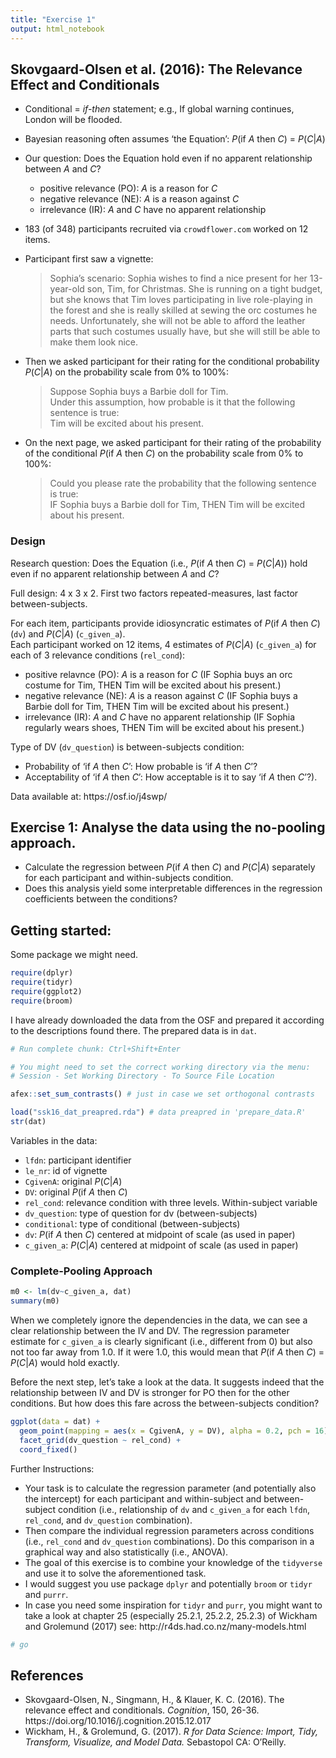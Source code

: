 ```yaml
---
title: "Exercise 1"
output: html_notebook
---
```


## Skovgaard-Olsen et al. (2016): The Relevance Effect and Conditionals

- Conditional = *if-then* statement; e.g., If global warning continues, London will be flooded.
- Bayesian reasoning often assumes 'the Equation': *P*(if *A* then *C*) = *P*(*C*|*A*)
- Our question: Does the Equation hold even if no apparent relationship between *A* and *C*? 
  - positive relevance (PO): *A* is a reason for *C* 
  - negative relevance (NE): *A* is a reason against *C* 
  - irrelevance (IR): *A* and *C* have no apparent relationship 

- 183 (of 348) participants recruited via `crowdflower.com` worked on 12 items.

- Participant first saw a vignette:
  
  > Sophia's scenario: Sophia wishes to find a nice present for her 13-year-old son, Tim, for Christmas. She is running on a tight budget, but she knows that Tim loves participating in live role-playing in the forest and she is really skilled at sewing the orc costumes he needs. Unfortunately, she will not be able to afford the leather parts that such costumes usually have, but she will still be able to make them look nice.

- Then we asked participant for their rating for the conditional probability *P*(*C*|*A*) on the probability scale from 0% to 100%:

  > Suppose Sophia buys a Barbie doll for Tim.   
  > Under this assumption, how probable is it that the following sentence is true:   
  > Tim will be excited about his present.

- On the next page, we asked participant for their rating of the probability of the conditional *P*(if *A* then *C*) on the probability scale from 0% to 100%:

  > Could you please rate the probability that the following sentence is true:   
  > IF Sophia buys a Barbie doll for Tim, THEN Tim will be excited about his present.

### Design

Research question: Does the Equation (i.e., *P*(if *A* then *C*) = *P*(*C*|*A*)) hold even if no apparent relationship between *A* and *C*? 

Full design: 4 x 3 x 2. First two factors repeated-measures, last factor between-subjects.

For each item, participants provide idiosyncratic estimates of *P*(if *A* then *C*) (`dv`) and *P*(*C*|*A*) (`c_given_a`).  
Each participant worked on 12 items, 4 estimates of *P*(*C*|*A*) (`c_given_a`) for each of 3 relevance conditions (`rel_cond`):

- positive relavnce (PO): *A* is a reason for *C* (IF Sophia buys an orc costume for Tim, THEN Tim will be excited about his present.)
- negative relevance (NE): *A* is a reason against *C* (IF Sophia buys a Barbie doll for Tim, THEN Tim will be excited about his present.) 
- irrelevance (IR): *A* and *C* have no apparent relationship (IF Sophia regularly wears shoes, THEN Tim will be excited about his present.)

Type of DV (`dv_question`) is between-subjects condition: 

- Probability of 'if *A* then *C*': How probable is 'if *A* then *C*'?
- Acceptability of 'if *A* then *C*': How acceptable is it to say 'if *A* then *C*'?).
  
Data available at: https://osf.io/j4swp/

## Exercise 1: Analyse the data using the no-pooling approach.
- Calculate the regression between *P*(if *A* then *C*) and *P*(*C*|*A*) separately for each participant and within-subjects condition.
- Does this analysis yield some interpretable differences in the regression coefficients between the conditions?

## Getting started:

Some package we might need.
```r
require(dplyr)
require(tidyr)
require(ggplot2)
require(broom)

```

I have already downloaded the data from the OSF and prepared it according to the descriptions found there. The prepared data is in `dat`.

```r
# Run complete chunk: Ctrl+Shift+Enter

# You might need to set the correct working directory via the menu: 
# Session - Set Working Directory - To Source File Location

afex::set_sum_contrasts() # just in case we set orthogonal contrasts

load("ssk16_dat_preapred.rda") # data preapred in 'prepare_data.R'
str(dat)

```

Variables in the data:

- `lfdn`: participant identifier
- `le_nr`: id of vignette
- `CgivenA`: original *P*(*C*|*A*)
- `DV`: original *P*(if *A* then *C*)
- `rel_cond`: relevance condition with three levels. Within-subject variable
- `dv_question`: type of question for dv (between-subjects)
- `conditional`: type of conditional (between-subjects)
- `dv`: *P*(if *A* then *C*) centered at midpoint of scale (as used in paper)
- `c_given_a`: *P*(*C*|*A*) centered at midpoint of scale (as used in paper)

### Complete-Pooling Approach



```r
m0 <- lm(dv~c_given_a, dat)
summary(m0)
```

When we completely ignore the dependencies in the data, we can see a clear relationship between the IV and DV. The regression parameter estimate for `c_given_a` is clearly significant (i.e., different from 0) but also not too far away from 1.0. If it were 1.0, this would mean that *P*(if *A* then *C*) = *P*(*C*|*A*) would hold exactly.

Before the next step, let's take a look at the data. It suggests indeed that the relationship between IV and DV is stronger for PO then for the other conditions. But how does this fare across the between-subjects condition?

```r
ggplot(data = dat) + 
  geom_point(mapping = aes(x = CgivenA, y = DV), alpha = 0.2, pch = 16) + 
  facet_grid(dv_question ~ rel_cond) + 
  coord_fixed()
```


Further Instructions:  

- Your task is to calculate the regression parameter (and potentially also the intercept) for each participant and within-subject and between-subject condition (i.e., relationship of `dv` and `c_given_a` for each `lfdn`, `rel_cond`, and `dv_question` combination).
- Then compare the individual regression parameters across conditions (i.e., `rel_cond` and `dv_question` combinations). Do this comparison in a graphical way and also statistically (i.e., ANOVA).
- The goal of this exercise is to combine your knowledge of the `tidyverse` and use it to solve the aforementioned task.
- I would suggest you use package `dplyr` and potentially `broom` or `tidyr` and `purrr`.
- In case you need some inspiration for `tidyr` and `purr`, you might want to take a look at chapter 25 (especially 25.2.1, 25.2.2, 25.2.3) of Wickham and Grolemund (2017) see: http://r4ds.had.co.nz/many-models.html


```r
# go
```

## References 
- Skovgaard-Olsen, N., Singmann, H., & Klauer, K. C. (2016). The relevance effect and conditionals. *Cognition*, 150, 26-36. https://doi.org/10.1016/j.cognition.2015.12.017
- Wickham, H., & Grolemund, G. (2017). *R for Data Science: Import, Tidy, Transform, Visualize, and Model Data.* Sebastopol  CA: O'Reilly.

